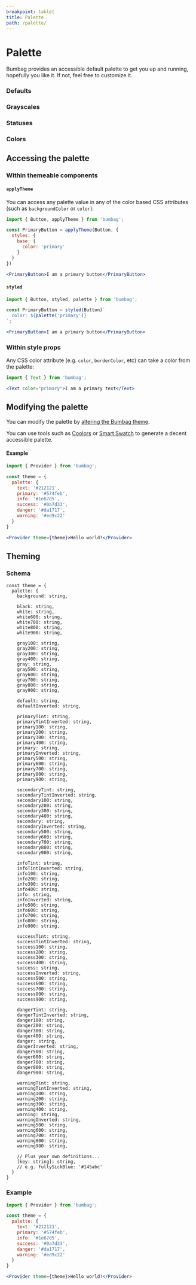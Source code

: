 ```yaml
---
breakpoint: tablet
title: Palette
path: /palette/
---
```



# Palette

Bumbag provides an accessible default palette to get you up and running, hopefully you like it. If not, feel free to customize it.

### Defaults

<Box marginBottom="major-7">
  <Columns>
    <Columns.Column spread={3} spreadMobile={6}><PaletteColor palette="default" /></Columns.Column>
  </Columns>
  <Columns marginTop="major-4">
    <Columns.Column spread={3} spreadMobile={6}><PaletteColor palette="text400" /></Columns.Column>
    <Columns.Column spread={3} spreadMobile={6}><PaletteColor palette="text300" /></Columns.Column>
    <Columns.Column spread={3} spreadMobile={6}><PaletteColor palette="text200" /></Columns.Column>
    <Columns.Column spread={3} spreadMobile={6}><PaletteColor palette="text100" /></Columns.Column>
  </Columns>
  <Columns marginTop="major-1">
    <Columns.Column spread={3} spreadMobile={6}><PaletteColor palette="text" /></Columns.Column>
    <Columns.Column spread={3} spreadMobile={6}><PaletteColor palette="textTint" /></Columns.Column>
  </Columns>
  <Columns marginTop="major-4">
    <Columns.Column spread={3} spreadMobile={6}><PaletteColor palette="primary400" /></Columns.Column>
    <Columns.Column spread={3} spreadMobile={6}><PaletteColor palette="primary300" /></Columns.Column>
    <Columns.Column spread={3} spreadMobile={6}><PaletteColor palette="primary200" /></Columns.Column>
    <Columns.Column spread={3} spreadMobile={6}><PaletteColor palette="primary100" /></Columns.Column>
  </Columns>
  <Columns marginTop="major-1">
    <Columns.Column spread={3} spreadMobile={6}><PaletteColor palette="primary" /></Columns.Column>
    <Columns.Column spread={3} spreadMobile={6}><PaletteColor palette="primaryTint" /></Columns.Column>
    <Columns.Column spread={3} spreadMobile={6}><PaletteColor palette="primaryShade" /></Columns.Column>
  </Columns>
  <Columns marginTop="major-1">
    <Columns.Column spread={3} spreadMobile={6}><PaletteColor palette="primary600" /></Columns.Column>
    <Columns.Column spread={3} spreadMobile={6}><PaletteColor palette="primary700" /></Columns.Column>
    <Columns.Column spread={3} spreadMobile={6}><PaletteColor palette="primary800" /></Columns.Column>
    <Columns.Column spread={3} spreadMobile={6}><PaletteColor palette="primary900" /></Columns.Column>
  </Columns>
  <Columns marginTop="major-4">
    <Columns.Column spread={3} spreadMobile={6}><PaletteColor palette="secondary400" /></Columns.Column>
    <Columns.Column spread={3} spreadMobile={6}><PaletteColor palette="secondary300" /></Columns.Column>
    <Columns.Column spread={3} spreadMobile={6}><PaletteColor palette="secondary200" /></Columns.Column>
    <Columns.Column spread={3} spreadMobile={6}><PaletteColor palette="secondary100" /></Columns.Column>
  </Columns>
  <Columns marginTop="major-1">
    <Columns.Column spread={3} spreadMobile={6}><PaletteColor palette="secondary" /></Columns.Column>
    <Columns.Column spread={3} spreadMobile={6}><PaletteColor palette="secondaryTint" /></Columns.Column>
    <Columns.Column spread={3} spreadMobile={6}><PaletteColor palette="secondaryShade" /></Columns.Column>
  </Columns>
  <Columns marginTop="major-1">
    <Columns.Column spread={3} spreadMobile={6}><PaletteColor palette="secondary600" /></Columns.Column>
    <Columns.Column spread={3} spreadMobile={6}><PaletteColor palette="secondary700" /></Columns.Column>
    <Columns.Column spread={3} spreadMobile={6}><PaletteColor palette="secondary800" /></Columns.Column>
    <Columns.Column spread={3} spreadMobile={6}><PaletteColor palette="secondary900" /></Columns.Column>
  </Columns>
</Box>

### Grayscales

<Box marginBottom="major-7">
  <Columns>
    <Columns.Column spread={3} spreadMobile={6}><PaletteColor palette="black" /></Columns.Column>
  </Columns>
  <Columns marginTop="major-1">
    <Columns.Column spread={3} spreadMobile={6}><PaletteColor palette="black400" /></Columns.Column>
    <Columns.Column spread={3} spreadMobile={6}><PaletteColor palette="black300" /></Columns.Column>
    <Columns.Column spread={3} spreadMobile={6}><PaletteColor palette="black200" /></Columns.Column>
    <Columns.Column spread={3} spreadMobile={6}><PaletteColor palette="black100" /></Columns.Column>
  </Columns>
  <Columns marginTop="major-4">
    <Columns.Column spread={3} spreadMobile={6}><PaletteColor palette="white" /></Columns.Column>
  </Columns>
  <Columns marginTop="major-1">
    <Columns.Column spread={3} spreadMobile={6}><PaletteColor palette="white600" /></Columns.Column>
    <Columns.Column spread={3} spreadMobile={6}><PaletteColor palette="white700" /></Columns.Column>
    <Columns.Column spread={3} spreadMobile={6}><PaletteColor palette="white800" /></Columns.Column>
    <Columns.Column spread={3} spreadMobile={6}><PaletteColor palette="white900" /></Columns.Column>
  </Columns>
  <Columns marginTop="major-4">
    <Columns.Column spread={3} spreadMobile={6}><PaletteColor palette="gray400" /></Columns.Column>
    <Columns.Column spread={3} spreadMobile={6}><PaletteColor palette="gray300" /></Columns.Column>
    <Columns.Column spread={3} spreadMobile={6}><PaletteColor palette="gray200" /></Columns.Column>
    <Columns.Column spread={3} spreadMobile={6}><PaletteColor palette="gray100" /></Columns.Column>
  </Columns>
  <Columns marginTop="major-1">
    <Columns.Column spread={3} spreadMobile={6}><PaletteColor palette="gray" /></Columns.Column>
  </Columns>
  <Columns marginTop="major-1">
    <Columns.Column spread={3} spreadMobile={6}><PaletteColor palette="gray600" /></Columns.Column>
    <Columns.Column spread={3} spreadMobile={6}><PaletteColor palette="gray700" /></Columns.Column>
    <Columns.Column spread={3} spreadMobile={6}><PaletteColor palette="gray800" /></Columns.Column>
    <Columns.Column spread={3} spreadMobile={6}><PaletteColor palette="gray900" /></Columns.Column>
  </Columns>
</Box>

### Statuses

<Box marginBottom="major-7">
  <Columns>
    <Columns.Column spread={3} spreadMobile={6}><PaletteColor palette="info400" /></Columns.Column>
    <Columns.Column spread={3} spreadMobile={6}><PaletteColor palette="info300" /></Columns.Column>
    <Columns.Column spread={3} spreadMobile={6}><PaletteColor palette="info200" /></Columns.Column>
    <Columns.Column spread={3} spreadMobile={6}><PaletteColor palette="info100" /></Columns.Column>
  </Columns>
  <Columns marginTop="major-1">
    <Columns.Column spread={3} spreadMobile={6}><PaletteColor palette="info" /></Columns.Column>
    <Columns.Column spread={3} spreadMobile={6}><PaletteColor palette="infoTint" /></Columns.Column>
    <Columns.Column spread={3} spreadMobile={6}><PaletteColor palette="infoShade" /></Columns.Column>
  </Columns>
  <Columns marginTop="major-1">
    <Columns.Column spread={3} spreadMobile={6}><PaletteColor palette="info600" /></Columns.Column>
    <Columns.Column spread={3} spreadMobile={6}><PaletteColor palette="info700" /></Columns.Column>
    <Columns.Column spread={3} spreadMobile={6}><PaletteColor palette="info800" /></Columns.Column>
    <Columns.Column spread={3} spreadMobile={6}><PaletteColor palette="info900" /></Columns.Column>
  </Columns>
  <Columns marginTop="major-4">
    <Columns.Column spread={3} spreadMobile={6}><PaletteColor palette="success400" /></Columns.Column>
    <Columns.Column spread={3} spreadMobile={6}><PaletteColor palette="success300" /></Columns.Column>
    <Columns.Column spread={3} spreadMobile={6}><PaletteColor palette="success200" /></Columns.Column>
    <Columns.Column spread={3} spreadMobile={6}><PaletteColor palette="success100" /></Columns.Column>
  </Columns>
  <Columns marginTop="major-1">
    <Columns.Column spread={3} spreadMobile={6}><PaletteColor palette="success" /></Columns.Column>
    <Columns.Column spread={3} spreadMobile={6}><PaletteColor palette="successTint" /></Columns.Column>
    <Columns.Column spread={3} spreadMobile={6}><PaletteColor palette="successShade" /></Columns.Column>
  </Columns>
  <Columns marginTop="major-1">
    <Columns.Column spread={3} spreadMobile={6}><PaletteColor palette="success600" /></Columns.Column>
    <Columns.Column spread={3} spreadMobile={6}><PaletteColor palette="success700" /></Columns.Column>
    <Columns.Column spread={3} spreadMobile={6}><PaletteColor palette="success800" /></Columns.Column>
    <Columns.Column spread={3} spreadMobile={6}><PaletteColor palette="success900" /></Columns.Column>
  </Columns>
  <Columns marginTop="major-4">
    <Columns.Column spread={3} spreadMobile={6}><PaletteColor palette="danger400" /></Columns.Column>
    <Columns.Column spread={3} spreadMobile={6}><PaletteColor palette="danger300" /></Columns.Column>
    <Columns.Column spread={3} spreadMobile={6}><PaletteColor palette="danger200" /></Columns.Column>
    <Columns.Column spread={3} spreadMobile={6}><PaletteColor palette="danger100" /></Columns.Column>
  </Columns>
  <Columns marginTop="major-1">
    <Columns.Column spread={3} spreadMobile={6}><PaletteColor palette="danger" /></Columns.Column>
    <Columns.Column spread={3} spreadMobile={6}><PaletteColor palette="dangerTint" /></Columns.Column>
    <Columns.Column spread={3} spreadMobile={6}><PaletteColor palette="dangerShade" /></Columns.Column>
  </Columns>
  <Columns marginTop="major-1">
    <Columns.Column spread={3} spreadMobile={6}><PaletteColor palette="danger600" /></Columns.Column>
    <Columns.Column spread={3} spreadMobile={6}><PaletteColor palette="danger700" /></Columns.Column>
    <Columns.Column spread={3} spreadMobile={6}><PaletteColor palette="danger800" /></Columns.Column>
    <Columns.Column spread={3} spreadMobile={6}><PaletteColor palette="danger900" /></Columns.Column>
  </Columns>
  <Columns marginTop="major-4">
    <Columns.Column spread={3} spreadMobile={6}><PaletteColor palette="warning400" /></Columns.Column>
    <Columns.Column spread={3} spreadMobile={6}><PaletteColor palette="warning300" /></Columns.Column>
    <Columns.Column spread={3} spreadMobile={6}><PaletteColor palette="warning200" /></Columns.Column>
    <Columns.Column spread={3} spreadMobile={6}><PaletteColor palette="warning100" /></Columns.Column>
  </Columns>
  <Columns marginTop="major-1">
    <Columns.Column spread={3} spreadMobile={6}><PaletteColor palette="warning" /></Columns.Column>
    <Columns.Column spread={3} spreadMobile={6}><PaletteColor palette="warningTint" /></Columns.Column>
    <Columns.Column spread={3} spreadMobile={6}><PaletteColor palette="warningShade" /></Columns.Column>
  </Columns>
  <Columns marginTop="major-1">
    <Columns.Column spread={3} spreadMobile={6}><PaletteColor palette="warning600" /></Columns.Column>
    <Columns.Column spread={3} spreadMobile={6}><PaletteColor palette="warning700" /></Columns.Column>
    <Columns.Column spread={3} spreadMobile={6}><PaletteColor palette="warning800" /></Columns.Column>
    <Columns.Column spread={3} spreadMobile={6}><PaletteColor palette="warning900" /></Columns.Column>
  </Columns>
</Box>

### Colors

<Box marginBottom="major-7">
  <Columns>
    <Columns.Column spread={3} spreadMobile={6}><PaletteColor palette="blue400" /></Columns.Column>
    <Columns.Column spread={3} spreadMobile={6}><PaletteColor palette="blue300" /></Columns.Column>
    <Columns.Column spread={3} spreadMobile={6}><PaletteColor palette="blue200" /></Columns.Column>
    <Columns.Column spread={3} spreadMobile={6}><PaletteColor palette="blue100" /></Columns.Column>
  </Columns>
  <Columns marginTop="major-1">
    <Columns.Column spread={3} spreadMobile={6}><PaletteColor palette="blue" /></Columns.Column>
    <Columns.Column spread={3} spreadMobile={6}><PaletteColor palette="blueTint" /></Columns.Column>
    <Columns.Column spread={3} spreadMobile={6}><PaletteColor palette="blueShade" /></Columns.Column>
  </Columns>
  <Columns marginTop="major-1">
    <Columns.Column spread={3} spreadMobile={6}><PaletteColor palette="blue600" /></Columns.Column>
    <Columns.Column spread={3} spreadMobile={6}><PaletteColor palette="blue700" /></Columns.Column>
    <Columns.Column spread={3} spreadMobile={6}><PaletteColor palette="blue800" /></Columns.Column>
    <Columns.Column spread={3} spreadMobile={6}><PaletteColor palette="blue900" /></Columns.Column>
  </Columns>
  <Columns marginTop="major-4">
    <Columns.Column spread={3} spreadMobile={6}><PaletteColor palette="green400" /></Columns.Column>
    <Columns.Column spread={3} spreadMobile={6}><PaletteColor palette="green300" /></Columns.Column>
    <Columns.Column spread={3} spreadMobile={6}><PaletteColor palette="green200" /></Columns.Column>
    <Columns.Column spread={3} spreadMobile={6}><PaletteColor palette="green100" /></Columns.Column>
  </Columns>
  <Columns marginTop="major-1">
    <Columns.Column spread={3} spreadMobile={6}><PaletteColor palette="green" /></Columns.Column>
    <Columns.Column spread={3} spreadMobile={6}><PaletteColor palette="greenTint" /></Columns.Column>
    <Columns.Column spread={3} spreadMobile={6}><PaletteColor palette="greenShade" /></Columns.Column>
  </Columns>
  <Columns marginTop="major-1">
    <Columns.Column spread={3} spreadMobile={6}><PaletteColor palette="green600" /></Columns.Column>
    <Columns.Column spread={3} spreadMobile={6}><PaletteColor palette="green700" /></Columns.Column>
    <Columns.Column spread={3} spreadMobile={6}><PaletteColor palette="green800" /></Columns.Column>
    <Columns.Column spread={3} spreadMobile={6}><PaletteColor palette="green900" /></Columns.Column>
  </Columns>
  <Columns marginTop="major-4">
    <Columns.Column spread={3} spreadMobile={6}><PaletteColor palette="red400" /></Columns.Column>
    <Columns.Column spread={3} spreadMobile={6}><PaletteColor palette="red300" /></Columns.Column>
    <Columns.Column spread={3} spreadMobile={6}><PaletteColor palette="red200" /></Columns.Column>
    <Columns.Column spread={3} spreadMobile={6}><PaletteColor palette="red100" /></Columns.Column>
  </Columns>
  <Columns marginTop="major-1">
    <Columns.Column spread={3} spreadMobile={6}><PaletteColor palette="red" /></Columns.Column>
    <Columns.Column spread={3} spreadMobile={6}><PaletteColor palette="redTint" /></Columns.Column>
    <Columns.Column spread={3} spreadMobile={6}><PaletteColor palette="redShade" /></Columns.Column>
  </Columns>
  <Columns marginTop="major-1">
    <Columns.Column spread={3} spreadMobile={6}><PaletteColor palette="red600" /></Columns.Column>
    <Columns.Column spread={3} spreadMobile={6}><PaletteColor palette="red700" /></Columns.Column>
    <Columns.Column spread={3} spreadMobile={6}><PaletteColor palette="red800" /></Columns.Column>
    <Columns.Column spread={3} spreadMobile={6}><PaletteColor palette="red900" /></Columns.Column>
  </Columns>
  <Columns marginTop="major-4">
    <Columns.Column spread={3} spreadMobile={6}><PaletteColor palette="orange400" /></Columns.Column>
    <Columns.Column spread={3} spreadMobile={6}><PaletteColor palette="orange300" /></Columns.Column>
    <Columns.Column spread={3} spreadMobile={6}><PaletteColor palette="orange200" /></Columns.Column>
    <Columns.Column spread={3} spreadMobile={6}><PaletteColor palette="orange100" /></Columns.Column>
  </Columns>
  <Columns marginTop="major-1">
    <Columns.Column spread={3} spreadMobile={6}><PaletteColor palette="orange" /></Columns.Column>
    <Columns.Column spread={3} spreadMobile={6}><PaletteColor palette="orangeTint" /></Columns.Column>
    <Columns.Column spread={3} spreadMobile={6}><PaletteColor palette="orangeShade" /></Columns.Column>
  </Columns>
  <Columns marginTop="major-1">
    <Columns.Column spread={3} spreadMobile={6}><PaletteColor palette="orange600" /></Columns.Column>
    <Columns.Column spread={3} spreadMobile={6}><PaletteColor palette="orange700" /></Columns.Column>
    <Columns.Column spread={3} spreadMobile={6}><PaletteColor palette="orange800" /></Columns.Column>
    <Columns.Column spread={3} spreadMobile={6}><PaletteColor palette="orange900" /></Columns.Column>
  </Columns>
  <Columns marginTop="major-4">
    <Columns.Column spread={3} spreadMobile={6}><PaletteColor palette="pink400" /></Columns.Column>
    <Columns.Column spread={3} spreadMobile={6}><PaletteColor palette="pink300" /></Columns.Column>
    <Columns.Column spread={3} spreadMobile={6}><PaletteColor palette="pink200" /></Columns.Column>
    <Columns.Column spread={3} spreadMobile={6}><PaletteColor palette="pink100" /></Columns.Column>
  </Columns>
  <Columns marginTop="major-1">
    <Columns.Column spread={3} spreadMobile={6}><PaletteColor palette="pink" /></Columns.Column>
    <Columns.Column spread={3} spreadMobile={6}><PaletteColor palette="pinkTint" /></Columns.Column>
    <Columns.Column spread={3} spreadMobile={6}><PaletteColor palette="pinkShade" /></Columns.Column>
  </Columns>
  <Columns marginTop="major-1">
    <Columns.Column spread={3} spreadMobile={6}><PaletteColor palette="pink600" /></Columns.Column>
    <Columns.Column spread={3} spreadMobile={6}><PaletteColor palette="pink700" /></Columns.Column>
    <Columns.Column spread={3} spreadMobile={6}><PaletteColor palette="pink800" /></Columns.Column>
    <Columns.Column spread={3} spreadMobile={6}><PaletteColor palette="pink900" /></Columns.Column>
  </Columns>
  <Columns marginTop="major-4">
    <Columns.Column spread={3} spreadMobile={6}><PaletteColor palette="purple400" /></Columns.Column>
    <Columns.Column spread={3} spreadMobile={6}><PaletteColor palette="purple300" /></Columns.Column>
    <Columns.Column spread={3} spreadMobile={6}><PaletteColor palette="purple200" /></Columns.Column>
    <Columns.Column spread={3} spreadMobile={6}><PaletteColor palette="purple100" /></Columns.Column>
  </Columns>
  <Columns marginTop="major-1">
    <Columns.Column spread={3} spreadMobile={6}><PaletteColor palette="purple" /></Columns.Column>
    <Columns.Column spread={3} spreadMobile={6}><PaletteColor palette="purpleTint" /></Columns.Column>
    <Columns.Column spread={3} spreadMobile={6}><PaletteColor palette="purpleShade" /></Columns.Column>
  </Columns>
  <Columns marginTop="major-1">
    <Columns.Column spread={3} spreadMobile={6}><PaletteColor palette="purple600" /></Columns.Column>
    <Columns.Column spread={3} spreadMobile={6}><PaletteColor palette="purple700" /></Columns.Column>
    <Columns.Column spread={3} spreadMobile={6}><PaletteColor palette="purple800" /></Columns.Column>
    <Columns.Column spread={3} spreadMobile={6}><PaletteColor palette="purple900" /></Columns.Column>
  </Columns>
  <Columns marginTop="major-4">
    <Columns.Column spread={3} spreadMobile={6}><PaletteColor palette="indigo400" /></Columns.Column>
    <Columns.Column spread={3} spreadMobile={6}><PaletteColor palette="indigo300" /></Columns.Column>
    <Columns.Column spread={3} spreadMobile={6}><PaletteColor palette="indigo200" /></Columns.Column>
    <Columns.Column spread={3} spreadMobile={6}><PaletteColor palette="indigo100" /></Columns.Column>
  </Columns>
  <Columns marginTop="major-1">
    <Columns.Column spread={3} spreadMobile={6}><PaletteColor palette="indigo" /></Columns.Column>
    <Columns.Column spread={3} spreadMobile={6}><PaletteColor palette="indigoTint" /></Columns.Column>
    <Columns.Column spread={3} spreadMobile={6}><PaletteColor palette="indigoShade" /></Columns.Column>
  </Columns>
  <Columns marginTop="major-1">
    <Columns.Column spread={3} spreadMobile={6}><PaletteColor palette="indigo600" /></Columns.Column>
    <Columns.Column spread={3} spreadMobile={6}><PaletteColor palette="indigo700" /></Columns.Column>
    <Columns.Column spread={3} spreadMobile={6}><PaletteColor palette="indigo800" /></Columns.Column>
    <Columns.Column spread={3} spreadMobile={6}><PaletteColor palette="indigo900" /></Columns.Column>
  </Columns>
</Box>

## Accessing the palette

### Within themeable components

#### `applyTheme`

You can access any palette value in any of the color based CSS attributes (such as `backgroundColor` or `color`):

```jsx
import { Button, applyTheme } from 'bumbag';

const PrimaryButton = applyTheme(Button, {
  styles: {
    base: {
      color: 'primary'
    }
  }
})

<PrimaryButton>I am a primary button</PrimaryButton>
```

#### `styled`

```jsx
import { Button, styled, palette } from 'bumbag';

const PrimaryButton = styled(Button)`
  color: ${palette('primary')}
`;

<PrimaryButton>I am a primary button</PrimaryButton>
```

### Within style props

Any CSS color attribute (e.g. `color`, `borderColor`, etc) can take a color from the palette:

```jsx
import { Text } from 'bumbag';

<Text color="primary">I am a primary text</Text>
```

## Modifying the palette

You can modify the palette by [altering the Bumbag theme](/theming).

You can use tools such as [Coolors](https://coolors.co/) or [Smart Swatch](https://smart-swatch.netlify.app/) to generate a decent accessible palette.

#### Example

```jsx
import { Provider } from 'bumbag';

const theme = {
  palette: {
    text: '#212121',
    primary: '#574feb',
    info: '#1e67d5',
    success: '#0a7d33',
    danger: '#da1717',
    warning: '#ed9c22'
  }
}

<Provider theme={theme}>Hello world!</Provider>
```

## Theming

### Schema

```
const theme = {
  palette: {
    background: string,

    black: string,
    white: string,
    white600: string,
    white700: string,
    white800: string,
    white900: string,

    gray100: string,
    gray200: string,
    gray300: string,
    gray400: string,
    gray: string,
    gray500: string,
    gray600: string,
    gray700: string,
    gray800: string,
    gray900: string,

    default: string,
    defaultInverted: string,

    primaryTint: string,
    primaryTintInverted: string,
    primary100: string,
    primary200: string,
    primary300: string,
    primary400: string,
    primary: string,
    primaryInverted: string,
    primary500: string,
    primary600: string,
    primary700: string,
    primary800: string,
    primary900: string,

    secondaryTint: string,
    secondaryTintInverted: string,
    secondary100: string,
    secondary200: string,
    secondary300: string,
    secondary400: string,
    secondary: string,
    secondaryInverted: string,
    secondary500: string,
    secondary600: string,
    secondary700: string,
    secondary800: string,
    secondary900: string,

    infoTint: string,
    infoTintInverted: string,
    info100: string,
    info200: string,
    info300: string,
    info400: string,
    info: string,
    infoInverted: string,
    info500: string,
    info600: string,
    info700: string,
    info800: string,
    info900: string,

    successTint: string,
    successTintInverted: string,
    success100: string,
    success200: string,
    success300: string,
    success400: string,
    success: string,
    successInverted: string,
    success500: string,
    success600: string,
    success700: string,
    success800: string,
    success900: string,

    dangerTint: string,
    dangerTintInverted: string,
    danger100: string,
    danger200: string,
    danger300: string,
    danger400: string,
    danger: string,
    dangerInverted: string,
    danger500: string,
    danger600: string,
    danger700: string,
    danger800: string,
    danger900: string,

    warningTint: string,
    warningTintInverted: string,
    warning100: string,
    warning200: string,
    warning300: string,
    warning400: string,
    warning: string,
    warningInverted: string,
    warning500: string,
    warning600: string,
    warning700: string,
    warning800: string,
    warning900: string,

    // Plus your own definitions...
    [key: string]: string,
    // e.g. fullySickBlue: '#145abc'
  }
}
```

### Example

```jsx
import { Provider } from 'bumbag';

const theme = {
  palette: {
    text: '#212121',
    primary: '#574feb',
    info: '#1e67d5',
    success: '#0a7d33',
    danger: '#da1717',
    warning: '#ed9c22'
  }
}

<Provider theme={theme}>Hello world!</Provider>
```
